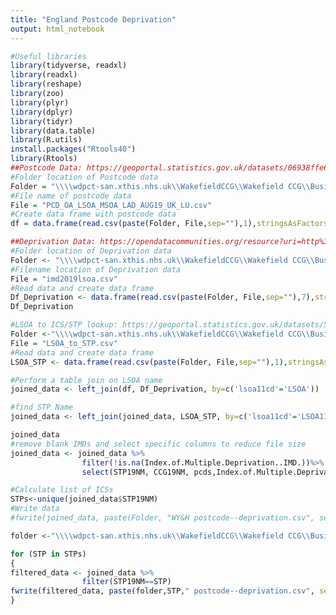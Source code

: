 ---
title: "England Postcode Deprivation"
output: html_notebook
---

```{r}
#Useful libraries
library(tidyverse, readxl)
library(readxl)
library(reshape)
library(zoo)
library(plyr)
library(dplyr)
library(tidyr)
library(data.table)
library(R.utils)
install.packages("Rtools40")
library(Rtools)
##Postcode Data: https://geoportal.statistics.gov.uk/datasets/06938ffe68de49de98709b0c2ea7c21a
#Folder location of Postcode data
Folder = "\\\\wdpct-san.xthis.nhs.uk\\WakefieldCCG\\Wakefield CCG\\Business Unit\\Meetings and Groups\\10CC & Healthy Futures\\2016\\BI\\Reference Data\\"
#File name of postcode data
File = "PCD_OA_LSOA_MSOA_LAD_AUG19_UK_LU.csv"
#Create data frame with postcode data
df = data.frame(read.csv(paste(Folder, File,sep=""),1),stringsAsFactors=TRUE)
```
```{r}

##Deprivation Data: https://opendatacommunities.org/resource?uri=http%3A%2F%2Fopendatacommunities.org%2Fdata%2Fsocietal-wellbeing%2Fimd2019%2Findices
#Folder location of Deprivation data
Folder <- "\\\\wdpct-san.xthis.nhs.uk\\WakefieldCCG\\Wakefield CCG\\Business Unit\\Meetings and Groups\\10CC & Healthy Futures\\2016\\BI\\Demographic and Public health Data\\Deprivation\\"
#Filename location of Deprivation data
File = "imd2019lsoa.csv"
#Read data and create data frame
Df_Deprivation <- data.frame(read.csv(paste(Folder, File,sep=""),7),stringsAsFactors=TRUE)
Df_Deprivation

#LSOA to ICS/STP lookup: https://geoportal.statistics.gov.uk/datasets/520e9cd294c84dfaaf97cc91494237ac_0
Folder <-"\\\\wdpct-san.xthis.nhs.uk\\WakefieldCCG\\Wakefield CCG\\Business Unit\\Meetings and Groups\\10CC & Healthy Futures\\2016\\BI\\Reference Data\\"
File = "LSOA_to_STP.csv"
#Read data and create data frame
LSOA_STP <- data.frame(read.csv(paste(Folder, File,sep=""),1),stringsAsFactors=TRUE)
```

```{r}
#Perform a table join on LSOA name
joined_data <- left_join(df, Df_Deprivation, by=c('lsoa11cd'='LSOA'))

#find STP Name
joined_data <- left_join(joined_data, LSOA_STP, by=c('lsoa11cd'='LSOA11CD'))

joined_data
#remove blank IMDs and select specific columns to reduce file size
joined_data <- joined_data %>% 
                filter(!is.na(Index.of.Multiple.Deprivation..IMD.))%>%
                select(STP19NM, CCG19NM, pcds,Index.of.Multiple.Deprivation..IMD.)

#Calculate list of ICSs
STPs<-unique(joined_data$STP19NM)
#Write data
#fwrite(joined_data, paste(Folder, "WY&H postcode--deprivation.csv", sep=""))

folder <-"\\\\wdpct-san.xthis.nhs.uk\\WakefieldCCG\\Wakefield CCG\\Business Unit\\Meetings and Groups\\10CC & Healthy Futures\\2016\\BI\\R\\Postcode-Deprivation\\"

for (STP in STPs)
{
filtered_data <- joined_data %>% 
                filter(STP19NM==STP)
fwrite(filtered_data, paste(folder,STP," postcode--deprivation.csv", sep=""))
}


```

